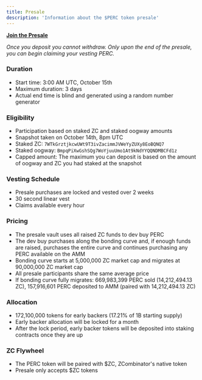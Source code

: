 ```yaml
---
title: Presale
description: 'Information about the $PERC token presale'
---
```


**[Join the Presale](https://www.zcombinator.io/presale/zcQPTGhdiTMFM6erwko2DWBTkN8nCnAGM7MUX9RpERC)**

*Once you deposit you cannot withdraw. Only upon the end of the presale, you can begin claiming your vesting PERC.*

### Duration

- Start time: 3:00 AM UTC, October 15th
- Maximum duration: 3 days
- Actual end time is blind and generated using a random number generator

### Eligibility

- Participation based on staked ZC and staked oogway amounts
- Snapshot taken on October 14th, 8pm UTC
- Staked ZC: `7WTkGrztjkcwUWt9T3ivZacimmJVWeYyZUXy8EoBQNQ7`
- Staked oogway: `BmpqPiXwGshSQg7WoYjuuUmo1At9kNdYYQQNDMBCFd1z`
- Capped amount: The maximum you can deposit is based on the amount of oogway and ZC you had staked at the snapshot

### Vesting Schedule

- Presale purchases are locked and vested over 2 weeks
- 30 second linear vest
- Claims available every hour

### Pricing

- The presale vault uses all raised ZC funds to dev buy PERC
- The dev buy purchases along the bonding curve and, if enough funds are raised, purchases the entire curve and continues purchasing any PERC available on the AMM
- Bonding curve starts at 5,000,000 ZC market cap and migrates at 90,000,000 ZC market cap
- All presale participants share the same average price
- If bonding curve fully migrates: 669,983,399 PERC sold (14,212,494.13 ZC), 157,916,601 PERC deposited to AMM (paired with 14,212,494.13 ZC)

### Allocation

- 172,100,000 tokens for early backers (17.21% of 1B starting supply)
- Early backer allocation will be locked for a month
- After the lock period, early backer tokens will be deposited into staking contracts once they are up

### ZC Flywheel

- The PERC token will be paired with $ZC, ZCombinator's native token
- Presale only accepts $ZC tokens




